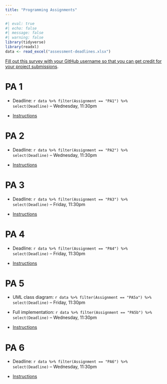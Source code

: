 ```yaml
---
title: "Programming Assignments"
---
```


```r
#| eval: true
#| echo: false
#| message: false
#| warning: false
library(tidyverse)
library(readxl)
data <- read_excel("assessment-deadlines.xlsx")
```


[Fill out this survey with your GitHub username so that you can get credit for your project submissions](https://uarizona.co1.qualtrics.com/jfe/form/SV_4GyaYKWTKqYvafk).

# PA 1

* Deadline: `r data %>% filter(Assignment == "PA1") %>%  select(Deadline)` -- Wednesday, 11:30pm

* [Instructions](programming-assignment-01.html)


# PA 2

* Deadline: `r data %>% filter(Assignment == "PA2") %>%  select(Deadline)` -- Wednesday, 11:30pm

* [Instructions](programming-assignment-02.html)

# PA 3

* Deadline: `r data %>% filter(Assignment == "PA3") %>%  select(Deadline)` -- Friday, 11:30pm

* [Instructions](programming-assignment-03.html)

# PA 4

* Deadline: `r data %>% filter(Assignment == "PA4") %>%  select(Deadline)` -- Friday, 11:30pm

* [Instructions](programming-assignment-04.html)

# PA 5

* UML class diagram: `r data %>% filter(Assignment == "PA5a") %>%  select(Deadline)` -- Friday, 11:30pm
* Full implementation: `r data %>% filter(Assignment == "PA5b") %>%  select(Deadline)` -- Wednesday, 11:30pm

* [Instructions](programming-assignment-05.html)

# PA 6

* Deadline: `r data %>% filter(Assignment == "PA6") %>%  select(Deadline)` -- Wednesday, 11:30pm

* [Instructions](programming-assignment-06.html)


